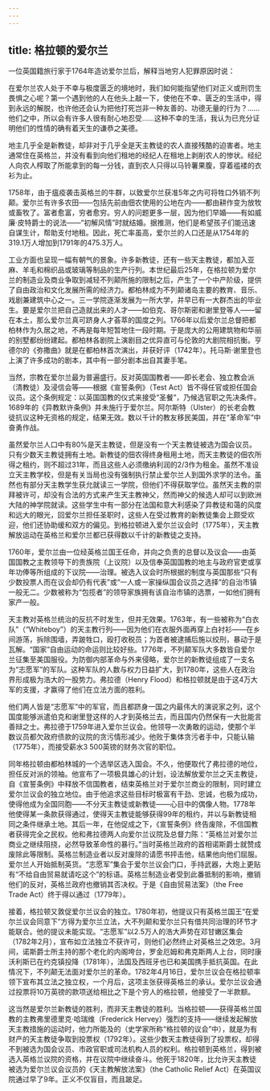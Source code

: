 ```yaml
---
---
---
```

title: 格拉顿的爱尔兰
---




一位英国籍旅行家于1764年造访爱尔兰后，解释当地穷人犯罪原因时说：

在爱尔兰农人处于不幸与极度匮乏的境地时，我们如何能指望他们对正义或刑罚生畏惧之心呢？第一个遇到他的人在他头上敲一下，使他在不幸、匮乏的生活中，得到永远的解脱，也许他还会认为把他打死岂非一种友善的、功德无量的行为？……他们之中，所以会有许多人很有耐心地忍受……这种不幸的生活，我认为已充分证明他们的性情的确有着天生的谦恭之美德。



地主几乎全是新教徒，却非对于几乎全是天主教徒的农人直接残酷的迫害者。地主通常住在英格兰，并没有看到向他们租地的经纪人在租地上剥削农人的惨状。经纪人向农人榨取了所能拿到的每一分钱，直到农人只得以马铃薯果腹，穿着褴褛的衣衫为止。

1758年，由于瘟疫袭击英格兰的牛群，以致爱尔兰获准5年之内可将牲口外销不列颠。爱尔兰有许多农田——包括先前由佃农使用的公地在内——都由耕作变为放牧或畜牧了。富者愈富，穷者愈穷。穷人的问题更多一层，因为他们早婚——有如威廉·皮特爵士的说法——“初解风情”时就结婚。据推测，他们是希望孩子们能迅速自谋生计，帮助支付地租。因此，死亡率虽高，爱尔兰的人口还是从1754年的319.1万人增加到1791年的475.3万人。

工业方面也呈现一幅有朝气的景象。许多新教徒，还有一些天主教徒，都加入亚麻、羊毛和棉织品或玻璃等制品的生产行列。本世纪最后25年，在格拉顿为爱尔兰的制造业及商业争取到减轻不列颠所施的限制之后，产生了一个中产阶级，提供了自由政治和文化发展所需的经济力。都柏林成为不列颠诸岛主要的教育、音乐、戏剧兼建筑中心之一。三一学院逐渐发展为一所大学，并早已有一大群杰出的毕业生。要是爱尔兰把自己造就出来的人才——如伯克、哥尔斯密和谢里登等人——留在本土，那么爱尔兰真可跻身人才荟萃的国度之列。1766年以后爱尔兰总督把都柏林作为久居之地，不再是每年短暂地住一段时期。于是庞大的公用建筑物和华丽的别墅都纷纷建起。都柏林各剧院上演剧目之优异直可与伦敦的大剧院相抗衡。亨德尔的《弥撒曲》就是在都柏林首次演出，并获好评（1742年）。托马斯·谢里登也上演了许多成功的剧本，其中有一部分剧本出自其妻手笔。

当然，宗教在爱尔兰最为普遍盛行。反对英国国教者——即长老会、独立教会派（清教徒）及浸信会等——根据《宣誓条例》（Test Act）皆不得任官或担任国会议员。这个条例规定：以英国国教的仪式来接受“圣餐”，乃候选官职之先决条件。1689年的《异教默许条例》并未施行于爱尔兰。阿尔斯特（Ulster）的长老会教徒抗议这种无资格的规定，结果无效。数以千计的教友移民美国，并在“革命军”中奋勇作战。

虽然爱尔兰人口中有80%是天主教徒，但是没有一个天主教徒被选为国会议员。只有少数天主教徒拥有土地。新教徒的佃农得终身租用土地，而天主教徒的佃农所得之租约，则不超过31年，而且这些人必须缴纳利润的2/3作为租金。虽然不准设立天主教学校，但是有关当局也没有强制执行禁止爱尔兰人到国外求学的法令。虽然也有部分天主教学生获允就读三一学院，但他们不得获取学位。虽然天主教的崇拜被许可，却没有合法的方式来产生天主教神父，然而神父的候选人却可以到欧洲大陆的神学院就读。这些学生中有一部分在法国和意大利感染了异教徒和蔼的风度和远大的眼光，回爱尔兰担任圣职时，这些人在受过教育的新教徒集会上颇受欢迎，他们还协助缓和双方的偏见。到格拉顿进入爱尔兰议会时（1775年），天主教解放运动在英格兰和爱尔兰都已获得数以千计的新教徒之支持。

1760年，爱尔兰由一位经英格兰国王任命，并向之负责的总督以及议会——由英国国教之主教领导下的贵族院（上议院）以及信奉英国国教的地主与政府官吏或享年功俸等所组成的下议院——治理。被选入议会时所根据的制度与英国那些“只有少数投票人而在议会却仍有代表”或“一人或一家操纵国会议员之选择”的自治市镇一般无二。少数被称为“包揽者”的领导家族拥有该自治市镇的选票，一如他们拥有家产一般。

天主教对英格兰统治的反抗不时发生，但并无效果。1763年，有一些被称为“白衣队”（“Whiteboy”）的天主教行列——因为他们在衣服外面再穿上白衬衫——在乡间游荡，拆除围墙，弄跛牲口，殴打收税员；为首者被逮捕后施以绞刑，暴动于是瓦解。“国家”自由运动的命运则比较好些。1776年，不列颠军队大多数皆自爱尔兰征集至美国服役。为防御内部革命与外来侵略，爱尔兰的新教徒组成了一支名为“志愿军”的军队。这种军队的人数与权力日益扩大，到1780年，这些人在政治界形成极为浩大的一股势力。弗拉德（Henry Flood）和格拉顿就是由于这4万大军的支援，才赢得了他们在立法方面的胜利。

他们两人皆是“志愿军”中的军官，而且都跻身一国之内最伟大的演说家之列，这个国度能够派遣伯克和谢里登这样的人才到英格兰去，而且国内仍然保有一大批能言善辩之士。弗拉德于1759年进入爱尔兰议会。他领导一次勇敢的运动，使那个半数议员都欠政府债款的议院的贪污情形减少。他败于集体贪污者手中，只能认输（1775年），而接受薪水3 500英镑的财务次官的职位。

同年格拉顿由都柏林城的一个选举区选入国会。不久，他便取代了弗拉德的地位，担任反对派的领袖。他宣布了一项极具雄心的计划，设法解放爱尔兰之天主教徒，自《宣誓条例》中释放不信国教者，结束英格兰对于爱尔兰商业的限制，同时建立爱尔兰议会的独立地位。由于他追求这些目标时极富有干劲、忠诚，也极为成功，使得他成为全国同胞——不分天主教徒或新教徒——心目中的偶像人物。1778年他使得某一条款获得通过，使得天主教徒能够获得99年的租约，并以与新教徒相同之条件继承土地。其后一年，在他促成之下，《宣誓条例》终告废除，不信国教者获得完全之民权。他和弗拉德两人向爱尔兰议院及总督力陈：“英格兰对爱尔兰商业之继续阻挠，必然导致革命性的暴行。”当时英格兰政府的首相诺斯爵士就赞成废除此等限制。英格兰制造业者以反对废除的请愿书抨击他，结果他向他们屈服。爱尔兰人开始抵制英货。“志愿军”集会于爱尔兰议会门口，手持武器，大炮上更贴有“不给自由贸易就请吃这个”的标语。英格兰制造业者受到此番抵制的影响，撤销他们的反对，英格兰政府也撤销其否决权。于是《自由贸易法案》（the Free Trade Act）终于得以通过（1779年）。

接着，格拉顿又敦促爱尔兰议会的独立。1780年初，他提议只有英格兰国王“在爱尔兰议会同意下”方得为爱尔兰立法，大不列颠和爱尔兰只有借共同治理的环节才能联合。他的提议未能实现。“志愿军”以2.5万人的浩大声势在邓甘嫩区集会（1782年2月），宣布如立法独立不获许可，则他们必然终止对英格兰之效忠。3月间，诺斯爵士所主持的那个老化的内阁垮台，罗金厄姆和弗克斯两人上台，同时康沃利斯已在约克镇投降（1781年），法国及西班牙也已和美国携手抵抗英国。在此情况下，不列颠无法面对爱尔兰的革命。1782年4月16日，爱尔兰议会在格拉顿率领下宣布其立法之独立权，一个月后，这项主张获得英格兰的承认。爱尔兰议会通过投票将10万英镑的款项送给相比之下是个穷人的格拉顿，他接受了一半款额。

这当然是爱尔兰新教徒的胜利，而非天主教徒的胜利。当格拉顿——获得英格兰国教的主教弗里德里克·哈瑞维（Frederick Hervey）强烈的支持——继续发起解放天主教措施的运动时，他力所能及的（史学家所称“格拉顿的议会”中），就是为有财产的天主教徒争取到投票权（1792年）。这些少数天主教徒得到了投票权，却得不到被选为国会议员、市政官职或司法机构人员的权利。格拉顿到英格兰，得到被选入英格兰议院的资格，并在议院中继续奋斗。他死于1820年，比允许天主教徒被选为爱尔兰议会议员的《天主教解放法案》（the Catholic Relief Act）在英国议院通过早了9年。正义不仅盲目，而且跛足。